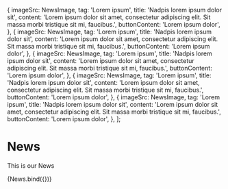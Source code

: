 

  {
    imageSrc: NewsImage,
    tag: 'Lorem ipsum',
    title: 'Nadpis lorem ipsum dolor sit',
    content:
      'Lorem ipsum dolor sit amet, consectetur adipiscing elit. Sit massa morbi tristique sit mi, faucibus.',
    buttonContent: 'Lorem ipsum dolor',
  },
  {
    imageSrc: NewsImage,
    tag: 'Lorem ipsum',
    title: 'Nadpis lorem ipsum dolor sit',
    content:
      'Lorem ipsum dolor sit amet, consectetur adipiscing elit. Sit massa morbi tristique sit mi, faucibus.',
    buttonContent: 'Lorem ipsum dolor',
  },
  {
    imageSrc: NewsImage,
    tag: 'Lorem ipsum',
    title: 'Nadpis lorem ipsum dolor sit',
    content:
      'Lorem ipsum dolor sit amet, consectetur adipiscing elit. Sit massa morbi tristique sit mi, faucibus.',
    buttonContent: 'Lorem ipsum dolor',
  },
  {
    imageSrc: NewsImage,
    tag: 'Lorem ipsum',
    title: 'Nadpis lorem ipsum dolor sit',
    content:
      'Lorem ipsum dolor sit amet, consectetur adipiscing elit. Sit massa morbi tristique sit mi, faucibus.',
    buttonContent: 'Lorem ipsum dolor',
  },
  {
    imageSrc: NewsImage,
    tag: 'Lorem ipsum',
    title: 'Nadpis lorem ipsum dolor sit',
    content:
      'Lorem ipsum dolor sit amet, consectetur adipiscing elit. Sit massa morbi tristique sit mi, faucibus.',
    buttonContent: 'Lorem ipsum dolor',
  },
];

<Meta title="components/organisms/Sections/News" decorators={[withDesign]} />

# News

This is our News

<Canvas>
  <Story
    name="News"
    parameters={{
      design: {
        type: 'figma',
        url: '',
      },
    }}
    args={{
      news: sampleNews,
    }}
  >
    {News.bind({})}
  </Story>
</Canvas>

<ArgsTable of={News} />
